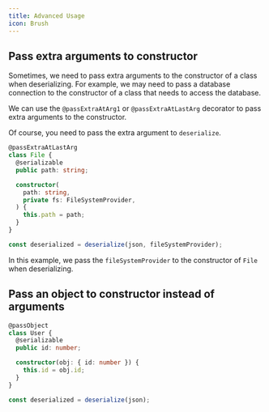 ```yaml
---
title: Advanced Usage
icon: Brush
---
```


## Pass extra arguments to constructor

Sometimes, we need to pass extra arguments to the constructor of a class when deserializing. For example, we may need to pass a database connection to the constructor of a class that needs to access the database.

We can use the `@passExtraAtArg1` or `@passExtraAtLastArg` decorator to pass extra arguments to the constructor.

Of course, you need to pass the extra argument to `deserialize`.

```ts
@passExtraAtLastArg
class File {
  @serializable
  public path: string;

  constructor(
    path: string,
    private fs: FileSystemProvider,
  ) {
    this.path = path;
  }
}

const deserialized = deserialize(json, fileSystemProvider);
```

In this example, we pass the `fileSystemProvider` to the constructor of `File` when deserializing.

## Pass an object to constructor instead of arguments

```ts
@passObject
class User {
  @serializable
  public id: number;

  constructor(obj: { id: number }) {
    this.id = obj.id;
  }
}

const deserialized = deserialize(json);
```
